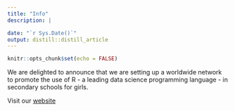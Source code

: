 ```yaml
---
title: "Info"
description: |

date: "`r Sys.Date()`"
output: distill::distill_article
---
```


```r
knitr::opts_chunk$set(echo = FALSE)
```


We are delighted to announce that we are setting up a worldwide network to promote the use of R - a leading data science programming language - in secondary schools for girls.

Visit our [website](https://rgirls.org.uk/)


